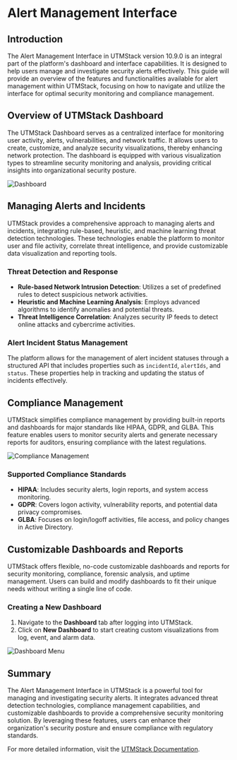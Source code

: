 # Alert Management Interface

## Introduction

The Alert Management Interface in UTMStack version 10.9.0 is an integral part of the platform's dashboard and interface capabilities. It is designed to help users manage and investigate security alerts effectively. This guide will provide an overview of the features and functionalities available for alert management within UTMStack, focusing on how to navigate and utilize the interface for optimal security monitoring and compliance management.

## Overview of UTMStack Dashboard

The UTMStack Dashboard serves as a centralized interface for monitoring user activity, alerts, vulnerabilities, and network traffic. It allows users to create, customize, and analyze security visualizations, thereby enhancing network protection. The dashboard is equipped with various visualization types to streamline security monitoring and analysis, providing critical insights into organizational security posture.

![Dashboard](https://mintcdn.com/utmstack/-JweBhSZIV7FRzin/images/dashboards/dashboardPage.png?fit=max&auto=format&n=-JweBhSZIV7FRzin&q=85&s=68072f8b2bd9c057ea022a885321f897)

## Managing Alerts and Incidents

UTMStack provides a comprehensive approach to managing alerts and incidents, integrating rule-based, heuristic, and machine learning threat detection technologies. These technologies enable the platform to monitor user and file activity, correlate threat intelligence, and provide customizable data visualization and reporting tools.

### Threat Detection and Response

- **Rule-based Network Intrusion Detection**: Utilizes a set of predefined rules to detect suspicious network activities.
- **Heuristic and Machine Learning Analysis**: Employs advanced algorithms to identify anomalies and potential threats.
- **Threat Intelligence Correlation**: Analyzes security IP feeds to detect online attacks and cybercrime activities.

### Alert Incident Status Management

The platform allows for the management of alert incident statuses through a structured API that includes properties such as `incidentId`, `alertIds`, and `status`. These properties help in tracking and updating the status of incidents effectively.

## Compliance Management

UTMStack simplifies compliance management by providing built-in reports and dashboards for major standards like HIPAA, GDPR, and GLBA. This feature enables users to monitor security alerts and generate necessary reports for auditors, ensuring compliance with the latest regulations.

![Compliance Management](https://mintcdn.com/utmstack/-JweBhSZIV7FRzin/images/compliance/compliancedash.png?fit=max&auto=format&n=-JweBhSZIV7FRzin&q=85&s=80c10371c58299160dcc7f539b806cc6)

### Supported Compliance Standards

- **HIPAA**: Includes security alerts, login reports, and system access monitoring.
- **GDPR**: Covers logon activity, vulnerability reports, and potential data privacy compromises.
- **GLBA**: Focuses on login/logoff activities, file access, and policy changes in Active Directory.

## Customizable Dashboards and Reports

UTMStack offers flexible, no-code customizable dashboards and reports for security monitoring, compliance, forensic analysis, and uptime management. Users can build and modify dashboards to fit their unique needs without writing a single line of code.

### Creating a New Dashboard

1. Navigate to the **Dashboard** tab after logging into UTMStack.
2. Click on **New Dashboard** to start creating custom visualizations from log, event, and alarm data.

![Dashboard Menu](https://mintcdn.com/utmstack/-JweBhSZIV7FRzin/images/dashboards/dashboardmenu.png?fit=max&auto=format&n=-JweBhSZIV7FRzin&q=85&s=67a9429d6db0f2bb381cafaa4d43b9b1)

## Summary

The Alert Management Interface in UTMStack is a powerful tool for managing and investigating security alerts. It integrates advanced threat detection technologies, compliance management capabilities, and customizable dashboards to provide a comprehensive security monitoring solution. By leveraging these features, users can enhance their organization's security posture and ensure compliance with regulatory standards.

For more detailed information, visit the [UTMStack Documentation](https://documentation.utmstack.com/v10/dashboards/dashboard).
